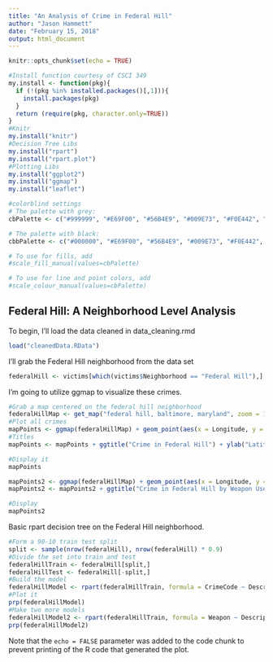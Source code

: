 ```yaml
---
title: "An Analysis of Crime in Federal Hill"
author: "Jason Hammett"
date: "February 15, 2018"
output: html_document
---
```


```r
knitr::opts_chunk$set(echo = TRUE)

#Install function courtesy of CSCI 349
my.install <- function(pkg){
  if (!(pkg %in% installed.packages()[,1])){
    install.packages(pkg)
  }
  return (require(pkg, character.only=TRUE))
}
#Knitr
my.install("knitr")
#Decision Tree Libs
my.install("rpart")
my.install("rpart.plot")
#Plotting Libs
my.install("ggplot2")
my.install("ggmap")
my.install("leaflet")

#colorblind settings
# The palette with grey:
cbPalette <- c("#999999", "#E69F00", "#56B4E9", "#009E73", "#F0E442", "#0072B2", "#D55E00", "#CC79A7")

# The palette with black:
cbbPalette <- c("#000000", "#E69F00", "#56B4E9", "#009E73", "#F0E442", "#0072B2", "#D55E00", "#CC79A7")

# To use for fills, add
#scale_fill_manual(values=cbPalette)

# To use for line and point colors, add
#scale_colour_manual(values=cbPalette)
```

## Federal Hill: A Neighborhood Level Analysis


To begin, I'll load the data cleaned in data_cleaning.rmd

```r
load("cleanedData.RData")
```


 I'll grab the Federal Hill neighborhood from the data set
```r
federalHill <- victims[which(victims$Neighborhood == "Federal Hill"),]
```

I'm going to utilize ggmap to visualize these crimes.
```r
#Grab a map centered on the federal hill neighborhood
federalHillMap <- get_map("federal hill, baltimore, maryland", zoom = 16)
#Plot all crimes
mapPoints <- ggmap(federalHillMap) + geom_point(aes(x = Longitude, y = Latitude), data = federalHill, alpha = .25)
#Titles
mapPoints <- mapPoints + ggtitle("Crime in Federal Hill") + ylab("Latitude") + xlab("Longitude")

#Display it
mapPoints

mapPoints2 <- ggmap(federalHillMap) + geom_point(aes(x = Longitude, y = Latitude, colour = Weapon), data = federalHill, alpha = .75) + scale_colour_manual(values=cbbPalette)
mapPoints2 <- mapPoints2 + ggtitle("Crime in Federal Hill by Weapon Used") + ylab("Latitude") + xlab("Longitude")

#Display
mapPoints2
```

Basic rpart decision tree on the Federal Hill neighborhood.

```r
#Form a 90-10 train test split
split <- sample(nrow(federalHill), nrow(federalHill) * 0.9)
#Divide the set into train and test
federalHillTrain <- federalHill[split,]
federalHillTest <- federalHill[-split,]
#Build the model
federalHillModel <- rpart(federalHillTrain, formula = CrimeCode ~ Description)
#Plot it
prp(federalHillModel)
#Make two more models
federalHillModel2 <- rpart(federalHillTrain, formula = Weapon ~ Description)
prp(federalHillModel2)
```

Note that the `echo = FALSE` parameter was added to the code chunk to prevent printing of the R code that generated the plot.
